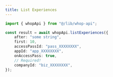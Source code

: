 ```yaml
---
title: List Experiences
---
```


```typescript
import { whopApi } from "@/lib/whop-api";

const result = await whopApi.listExperiences({
	after: "some string",
	first: 10,
	accessPassId: "pass_XXXXXXXX",
	appId: "app_XXXXXXXX",
	onAccessPass: true,
	// Required!
	companyId: "biz_XXXXXXXX",
});

```
